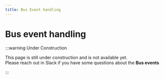 ```yaml
---
title: Bus Event handling
---
```


# Bus event handling

:::warning Under Construction

This page is still under construction and is not available yet.<br />
Please reach out in Slack if you have some questions about the **Bus events**

:::